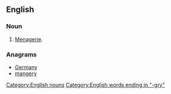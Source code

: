 ==English==

===Noun===
{{head|en}}

# {{context|dated|lang=en}} [[menagerie|Menagerie]].

===Anagrams===
* [[Germany#English|Germany]]
* [[mangery#English|mangery]]

[[Category:English nouns]]
[[Category:English words ending in "-gry"]]